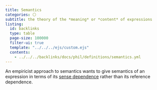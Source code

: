 ```yaml
---
title: Semantics 
categories: ⚪
subtitle: the theory of the *meaning* or *content* of expressions
listing:
  id: backlinks
  type: table
  page-size: 100000
  filter-ui: true
  template: "../../../ejs/custom.ejs"
  contents:
    - ../../../backlinks/docs/phil/definitions/semantics.yml
---
```


An empiricist approach to semantics wants to give semantics of an expression 
in terms of its 
[sense dependence](/docs/phil/distinctions/made/sense_dependence_reference.qmd) 
rather than its reference dependence.
